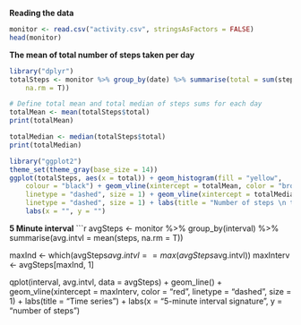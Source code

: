 **Reading the data**

```r
monitor <- read.csv("activity.csv", stringsAsFactors = FALSE)
head(monitor)
```

**The mean of total number of steps taken per day**

```r
library("dplyr")
totalSteps <- monitor %>% group_by(date) %>% summarise(total = sum(steps, 
    na.rm = T)) 

# Define total mean and total median of steps sums for each day
totalMean <- mean(totalSteps$total)
print(totalMean)

totalMedian <- median(totalSteps$total)
print(totalMedian)

library("ggplot2")
theme_set(theme_gray(base_size = 14))
ggplot(totalSteps, aes(x = total)) + geom_histogram(fill = "yellow", 
    colour = "black") + geom_vline(xintercept = totalMean, color = "brown", 
    linetype = "dashed", size = 1) + geom_vline(xintercept = totalMedian, color = "red", 
    linetype = "dashed", size = 1) + labs(title = "Number of steps \n taken for each day") + 
    labs(x = "", y = "")
```

**5 Minute interval**
```r
avgSteps <- monitor %>% group_by(interval) %>% summarise(avg.intvl = mean(steps, na.rm = T))

maxInd <- which(avgSteps$avg.intvl == max(avgSteps$avg.intvl))
maxInterv <- avgSteps[maxInd, 1]

qplot(interval, avg.intvl, data = avgSteps) + geom_line() + geom_vline(xintercept = maxInterv, 
    color = "red", linetype = "dashed", size = 1) + labs(title = "Time series ") + 
    labs(x = "5-minute interval signature", y = "number of steps ")